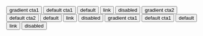 
<Meta title="Styled Components" id="about-3" />

<AppProvider>
<Wrapper>

<Container variant="bgColor">
  <Title color="cta1">on light:</Title>
  <Content>
    <Button variant="bgGradient" color="cta1">
      gradient cta1
    </Button>
    <Button color="cta1">default cta1</Button>
    <Button>default</Button>
    <Button variant="link" color="cta1">
      link
    </Button>
    <Button variant="disabled" color="cta1">
      disabled
    </Button>
  </Content>
</Container>

<Container variant="bgGradient" color="cta1">
  <Title color="cta2">on gradient:</Title>
  <Content>
    <Button variant="bgGradient" color="cta2">
      gradient cta2
    </Button>
    <Button color="cta2">default cta2</Button>
    <Button>default</Button>
    <Button variant="link" color="cta2">
      link
    </Button>
    <Button variant="disabled" color="cta2">
      disabled
    </Button>
  </Content>
</Container>

<Container variant="bgColor" onDark>
  <Title onDark>on dark:</Title>
  <Content>
    <Button variant="bgGradient" color="cta1">
      gradient cta1
    </Button>
    <Button color="cta1">default cta1</Button>
    <Button>default</Button>
    <Button variant="link" color="cta1">
      link
    </Button>
    <Button variant="disabled" color="cta1">
      disabled
    </Button>
  </Content>
</Container>

</Wrapper>
</AppProvider>
